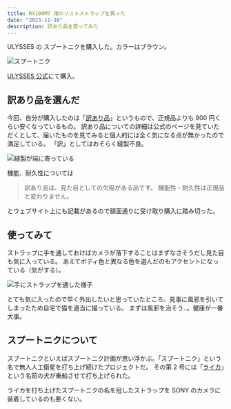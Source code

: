 ```yaml
---
title: RX100M7 用のリストストラップを買った
date: "2023-11-10"
description: 訳あり品を買ってみた
---
```


ULYSSES の スプートニクを購入した。カラーはブラウン。

![スプートニク](https://i.imgur.com/bF0fYZjl.jpg)

[ULYSSES 公式](https://ulysses.jp/?pid=147872003)にて購入。

## 訳あり品を選んだ

今回、自分が購入したのは「[訳あり品](https://ulysses.jp/?pid=148688243)」というもので、正規品よりも 900 円くらい安くなっているもの。
訳あり品についての詳細は公式のページを見ていただくとして、届いたものを見てみると個人的には全く気になる点が無かったので満足している。
「訳」としてはおそらく縫製不良。

![縫製が端に寄っている](https://i.imgur.com/dB0CBojl.jpg)

機能、耐久性については

> 訳あり品は、見た目としての欠陥がある品です。 機能性・耐久性は正規品と変わりません。

とウェブサイト上にも記載があるので額面通りに受け取り購入に踏み切った。

## 使ってみて

ストラップに手を通しておけばカメラが落下することはまずなさそうだし見た目も気に入っている。
あえてボディ色と異なる色を選んだのもアクセントになっている（気がする）。

![手にストラップを通した様子](https://i.imgur.com/ZYPrj1cl.jpg)

とても気に入ったので早く外出したいと思っていたところ、見事に風邪を引いてしまったため自宅で猫を適当に撮っている。
まずは風邪を治そう‥。健康が一番大事。

## スプートニクについて

スプートニクといえばスプートニク計画が思い浮かぶ。「スプートニク」という名で無人人工衛星を打ち上げ続けたプロジェクトだ。
その第 2 号には「[ライカ](<https://ja.wikipedia.org/wiki/%E3%83%A9%E3%82%A4%E3%82%AB_(%E7%8A%AC)>)」という名前の犬が乗船させて打ち上げられた。

ライカを打ち上げたスプートニクの名を冠したストラップを SONY のカメラに装着しているのも悪くない。
